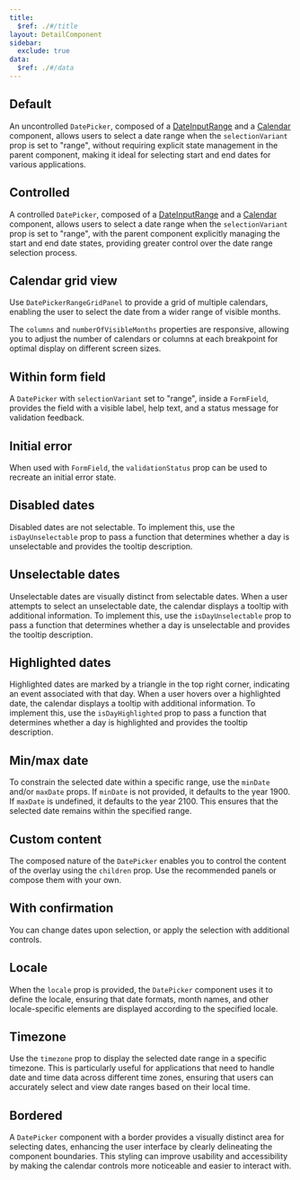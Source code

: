 ```yaml
---
title:
  $ref: ./#/title
layout: DetailComponent
sidebar:
  exclude: true
data:
  $ref: ./#/data
---
```


## Default

An uncontrolled `DatePicker`, composed of a [DateInputRange](../DateInput) and a [Calendar](../Calendar) component, allows users to select a date range when the `selectionVariant` prop is set to "range", without requiring explicit state management in the parent component, making it ideal for selecting start and end dates for various applications.

<LivePreview componentName="date-picker" exampleName="Range" />

## Controlled

A controlled `DatePicker`, composed of a [DateInputRange](../DateInput) and a [Calendar](../Calendar) component, allows users to select a date range when the `selectionVariant` prop is set to "range", with the parent component explicitly managing the start and end date states, providing greater control over the date range selection process.

<LivePreview componentName="date-picker" exampleName="RangeControlled" />

## Calendar grid view

Use `DatePickerRangeGridPanel` to provide a grid of multiple calendars, enabling the user to select the date from a wider range of visible months.

<LivePreview componentName="date-picker" exampleName="RangeGridPanel" />

The `columns` and `numberOfVisibleMonths` properties are responsive, allowing you to adjust the number of calendars or columns at each breakpoint for optimal display on different screen sizes.

<LivePreview
  componentName="date-picker"
  exampleName="RangeResponsiveGridPanel"
/>

## Within form field

A `DatePicker` with `selectionVariant` set to "range", inside a `FormField`, provides the field with a visible label, help text, and a status message for validation feedback.

<LivePreview componentName="date-picker" exampleName="RangeWithFormField" />

## Initial error

When used with `FormField`, the `validationStatus` prop can be used to recreate an initial error state.

<LivePreview componentName="date-picker" exampleName="RangeWithInitialError" />

## Disabled dates

Disabled dates are not selectable. To implement this, use the `isDayUnselectable` prop to pass a function that determines whether a day is unselectable and provides the tooltip description.

<LivePreview componentName="date-picker" exampleName="RangeWithDisabledDates" />

## Unselectable dates

Unselectable dates are visually distinct from selectable dates. When a user attempts to select an unselectable date, the calendar displays a tooltip with additional information. To implement this, use the `isDayUnselectable` prop to pass a function that determines whether a day is unselectable and provides the tooltip description.

<LivePreview
  componentName="date-picker"
  exampleName="RangeWithUnselectableDates"
/>

## Highlighted dates

Highlighted dates are marked by a triangle in the top right corner, indicating an event associated with that day. When a user hovers over a highlighted date, the calendar displays a tooltip with additional information. To implement this, use the `isDayHighlighted` prop to pass a function that determines whether a day is highlighted and provides the tooltip description.

<LivePreview
  componentName="date-picker"
  exampleName="RangeWithHighlightedDates"
/>

## Min/max date

To constrain the selected date within a specific range, use the `minDate` and/or `maxDate` props. If `minDate` is not provided, it defaults to the year 1900. If `maxDate` is undefined, it defaults to the year 2100. This ensures that the selected date remains within the specified range.

<LivePreview componentName="date-picker" exampleName="RangeWithMinMaxDate" />

## Custom content

The composed nature of the `DatePicker` enables you to control the content of the overlay using the `children` prop. Use the recommended panels or compose them with your own.

<LivePreview componentName="date-picker" exampleName="RangeWithCustomPanel" />

## With confirmation

You can change dates upon selection, or apply the selection with additional controls.

<LivePreview componentName="date-picker" exampleName="RangeWithConfirmation" />

## Locale

When the `locale` prop is provided, the `DatePicker` component uses it to define the locale, ensuring that date formats, month names, and other locale-specific elements are displayed according to the specified locale.

<LivePreview componentName="date-picker" exampleName="RangeWithLocaleEsES" />

## Timezone

Use the `timezone` prop to display the selected date range in a specific timezone. This is particularly useful for applications that need to handle date and time data across different time zones, ensuring that users can accurately select and view date ranges based on their local time.

<LivePreview componentName="date-picker" exampleName="RangeWithTimezone" />

## Bordered

A `DatePicker` component with a border provides a visually distinct area for selecting dates, enhancing the user interface by clearly delineating the component boundaries. This styling can improve usability and accessibility by making the calendar controls more noticeable and easier to interact with.

<LivePreview componentName="date-picker" exampleName="RangeBordered" />
